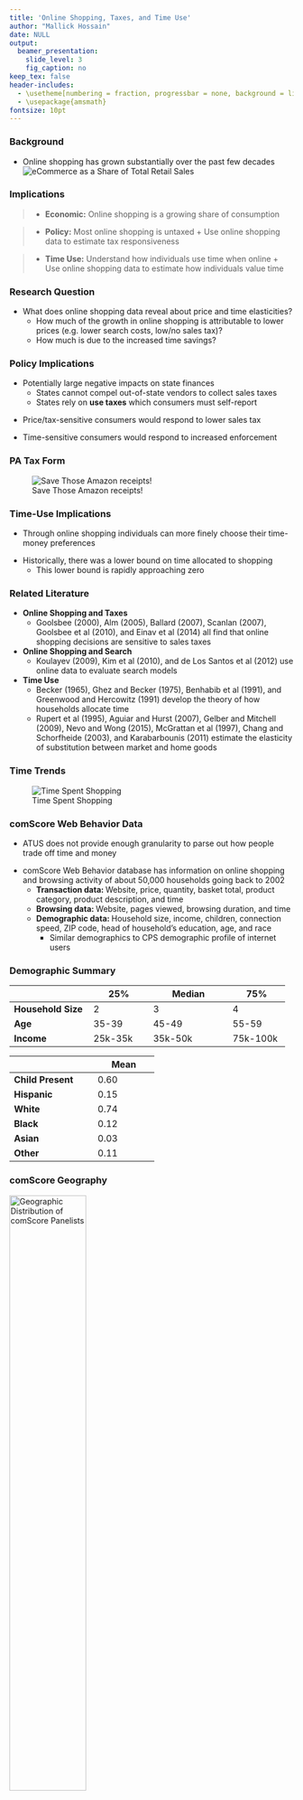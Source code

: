 ```yaml
---
title: 'Online Shopping, Taxes, and Time Use'
author: "Mallick Hossain"
date: NULL
output:
  beamer_presentation:
    slide_level: 3
    fig_caption: no
keep_tex: false
header-includes:
  - \usetheme[numbering = fraction, progressbar = none, background = light, sectionpage = progressbar]{metropolis}
  - \usepackage{amsmath}
fontsize: 10pt
---
```


### Background
* Online shopping has grown substantially over the past few decades 
![eCommerce as a Share of Total Retail Sales](/home/mallick/Dropbox/UPenn/Research/OnlineShopping/paper/charts/eCommerce.png)

### Implications
>* **Economic:** Online shopping is a growing share of consumption

\medskip

>* **Policy:** Most online shopping is untaxed
>       + Use online shopping data to estimate tax responsiveness

\medskip

>* **Time Use:** Understand how individuals use time when online
>       + Use online shopping data to estimate how individuals value time

### Research Question
* What does online shopping data reveal about price and time elasticities? 
    + How much of the growth in online shopping is attributable to lower prices (e.g. lower search costs, low/no sales tax)?
    + How much is due to the increased time savings?

### Policy Implications
* Potentially large negative impacts on state finances
    + States cannot compel out-of-state vendors to collect sales taxes
    + States rely on **use taxes** which consumers must self-report
    
\medskip

* Price/tax-sensitive consumers would respond to lower sales tax 

\medskip

* Time-sensitive consumers would respond to increased enforcement

### PA Tax Form
![Save Those Amazon receipts!](PAtax.png)

### Time-Use Implications
* Through online shopping individuals can more finely choose their time-money preferences

\medskip

* Historically, there was a lower bound on time allocated to shopping
    + This lower bound is rapidly approaching zero
    
\centering
\includegraphics[width = 0.7\textwidth]{dash.png}

### Related Literature
* **Online Shopping and Taxes**
    + Goolsbee (2000), Alm (2005), Ballard (2007), Scanlan (2007), Goolsbee et al (2010), and Einav et al (2014) all find that online shopping decisions are sensitive to sales taxes
* **Online Shopping and Search**
    + Koulayev (2009), Kim et al (2010), and de Los Santos et al (2012) use online data to evaluate search models
* **Time Use**
    + Becker (1965), Ghez and Becker (1975), Benhabib et al (1991), and Greenwood and Hercowitz (1991) develop the theory of how households allocate time
    + Rupert et al (1995), Aguiar and Hurst (2007), Gelber and Mitchell (2009), Nevo and Wong (2015), McGrattan et al (1997), Chang and Schorfheide (2003), and Karabarbounis (2011) estimate the elasticity of substitution between market and home goods

### Time Trends

\centering
![Time Spent Shopping](timeUse.png)

### comScore Web Behavior Data
* ATUS does not provide enough granularity to parse out how people trade off time and money

\medskip

* comScore Web Behavior database has information on online shopping and browsing activity of about 50,000 households going back to 2002
    + **Transaction data: **Website, price, quantity, basket total, product category, product description, and time
    + **Browsing data: **Website, pages viewed, browsing duration, and time
    + **Demographic data: **Household size, income, children, connection speed, ZIP code, head of household's education, age, and race
        * Similar demographics to CPS demographic profile of internet users
        
### Demographic Summary

+--------------------+---------------+--------------------+--------------+
|                    | 25%           | Median             | 75%          |
+====================+===============+====================+==============+
| **Household Size** | 2             | 3                  | 4            |
+--------------------+---------------+--------------------+--------------+
| **Age**            | 35-39         | 45-49              | 55-59        |
+--------------------+---------------+--------------------+--------------+
| **Income**         | 25k-35k       | 35k-50k            | 75k-100k     |
+--------------------+---------------+--------------------+--------------+

+--------------------+---------------+
|                    | Mean          |
+====================+===============+
| **Child Present**  | 0.60          |
+--------------------+---------------+
| **Hispanic**       | 0.15          |
+--------------------+---------------+
| **White**          | 0.74          |
+--------------------+---------------+
| **Black**          | 0.12          |
+--------------------+---------------+
| **Asian**          | 0.03          |
+--------------------+---------------+
| **Other**          | 0.11          |
+--------------------+---------------+

### comScore Geography

![Geographic Distribution of comScore Panelists](comScoreGeography.png){ width=52% }  ![Census Population](censusGeography.png){ width=52% }
        
### Trends in Browsing and Shopping

![Browsing Behavior](perUserBrowsing.png){ width=50% }  ![Transaction Sessions](browsingTransaction.png){ width=50% }
      
### Reduced-Form Analysis of Search and Price
* Focus on 63,447 single-book purchases 
    + Relatively homogeneous good
    
\medskip 

* Explore relationship between search intensity and price paid

\medskip

* Explore relationship between tax rates and search intensity

### Regression Results (Price and Search)
\centering
\scalebox{0.6}{
{\footnotesize
\begin{tabular}{@{\extracolsep{5pt}}lcc} 
\\[-1.8ex]\hline 
\hline \\[-1.8ex] 
 & \multicolumn{2}{c}{\textit{Dependent variable:}} \\ 
\cline{2-3} 
\\[-1.8ex] & \multicolumn{2}{c}{Price Paid} \\ 
\\[-1.8ex] & (1) & (2)\\ 
\hline \\[-1.8ex] 
 Duration & $-$0.007$^{**}$ &  \\ 
  & (0.003) &  \\ 
  Pages Viewed &  & $-$0.019$^{***}$ \\ 
  &  & (0.003) \\ 
  Amazon & $-$1.373$^{***}$ & $-$1.419$^{***}$ \\ 
  & (0.238) & (0.238) \\ 
  BN & 0.042 & 0.039 \\ 
  & (0.309) & (0.309) \\ 
  Book Club & $-$0.092 & $-$0.207 \\ 
  & (0.387) & (0.387) \\ 
  Low Income (<\$35k) & $-$0.333$^{**}$ & $-$0.318$^{*}$ \\ 
  & (0.166) & (0.165) \\ 
  Middle Income (\$35k-\$75k) & $-$0.369$^{**}$ & $-$0.366$^{**}$ \\ 
  & (0.156) & (0.156) \\ 
  Children & $-$0.579$^{***}$ & $-$0.570$^{***}$ \\ 
  & (0.136) & (0.136) \\ 
  Age 25-54 & $-$1.247$^{***}$ & $-$1.255$^{***}$ \\ 
  & (0.329) & (0.329) \\ 
  Age 55+ & $-$3.295$^{***}$ & $-$3.334$^{***}$ \\ 
  & (0.337) & (0.337) \\ 
  Constant & 20.016$^{***}$ & 20.432$^{***}$ \\ 
  & (0.419) & (0.422) \\ 
 \hline \\[-1.8ex] 
Observations & 63,447 & 63,447 \\ 
R$^{2}$ & 0.005 & 0.006 \\ 
Adjusted R$^{2}$ & 0.005 & 0.006 \\ 
Residual Std. Error (df = 63437) & 16.518 & 16.513 \\ 
F Statistic (df = 9; 63437) & 37.772$^{***}$ & 42.182$^{***}$ \\ 
\hline 
\hline \\[-1.8ex] 
\textit{Note:}  & \multicolumn{2}{r}{$^{*}$p$<$0.1; $^{**}$p$<$0.05; $^{***}$p$<$0.01} \\ 
\end{tabular} 
}}

### Regression Results (Tax and Search)

\centering
\scalebox{0.6}{
{\footnotesize
\begin{tabular}{@{\extracolsep{5pt}}lcc} 
\\[-1.8ex]\hline 
\hline \\[-1.8ex] 
 & \multicolumn{2}{c}{\textit{Dependent variable:}} \\ 
\cline{2-3} 
\\[-1.8ex] & Browsing Duration & Pages Viewed \\ 
\\[-1.8ex] & (1) & (2)\\ 
\hline \\[-1.8ex] 
 Average Tax Rate & 0.195$^{***}$ & 0.224$^{***}$ \\ 
  & (0.059) & (0.062) \\ 
  Amazon & $-$1.323$^{***}$ & $-$3.479$^{***}$ \\ 
  & (0.341) & (0.356) \\ 
  BN & $-$2.705$^{***}$ & $-$2.174$^{***}$ \\ 
  & (0.445) & (0.464) \\ 
  Book Club & $-$8.364$^{***}$ & $-$9.243$^{***}$ \\ 
  & (0.551) & (0.575) \\ 
  Low Income (<\$35k) & 3.310$^{***}$ & 2.106$^{***}$ \\ 
  & (0.245) & (0.256) \\ 
  Middle Income (\$35k-\$75k) & 1.770$^{***}$ & 0.826$^{***}$ \\ 
  & (0.226) & (0.236) \\ 
  Children & $-$0.106 & 0.481$^{**}$ \\ 
  & (0.203) & (0.211) \\ 
  Age 25-54 & $-$0.204 & $-$0.742 \\ 
  & (0.495) & (0.516) \\ 
  Age 55+ & $-$0.940$^{*}$ & $-$2.637$^{***}$ \\ 
  & (0.507) & (0.529) \\ 
  Constant & 20.232$^{***}$ & 28.783$^{***}$ \\ 
  & (0.740) & (0.772) \\ 
 \hline \\[-1.8ex] 
Observations & 52,199 & 52,199 \\ 
R$^{2}$ & 0.009 & 0.009 \\ 
Adjusted R$^{2}$ & 0.009 & 0.009 \\ 
Residual Std. Error (df = 52189) & 22.002 & 22.955 \\ 
F Statistic (df = 9; 52189) & 54.687$^{***}$ & 51.816$^{***}$ \\ 
\hline 
\hline \\[-1.8ex] 
\textit{Note:}  & \multicolumn{2}{r}{$^{*}$p$<$0.1; $^{**}$p$<$0.05; $^{***}$p$<$0.01} \\ 
\end{tabular} 
}}

### Canonical Life-Cycle Model
* Maximize lifetime utility with time and budget constraints:

\scalebox{0.9}{\parbox{\linewidth}{
\begin{align*}
V_t(a_t, s_t) = \max_{\{H_{it}\}, \{X_{it}\}, L_t, a_{t + 1}} U(C_{1t}, &\ldots, C_{Nt}) + \beta \int V_{t + 1}(a_{t + 1}, s_{t + 1}) \pi_t(s_{t + 1} | s_t) ds_{t + 1}
\\
\text{s.t.} \quad C_{it} &= f^i(H_{it}, X_{it})
\\
L_t &+ \sum_{i = 1} ^N H_{it} \leq 1
\\
\sum_{i = 1}^N p_{it} X_{it} + a_{t + 1} &\leq w_t L_t + (1 + r) a_t + T_t
\\
a_{t + 1} &\geq \phi
\end{align*}
}}

### Model Improvements
* Incorporate different home production technologies for the same good 
    + Offline shopping has fixed cost, high search cost, but immediate utility
    + Online shopping has no fixed cost, low search cost, but delayed utility

\medskip

* Stylized facts to match
    + Match decline in time allocated to shopping activities
    + Match increase in time allocated to leisure
    + Match increase in share of expenditures done online

### Conclusions and Future Research

* **Takeaways**
    + Estimate consumer sensitivity across time and price dimensions
    + Estimate a model that includes different home production technologies

\medskip

* **Future Research**
    + Combine with Nielsen scanner data 
    + Explore the recent decline in leisure

### Thank You!

\centering
![Thanks!](thanks.jpg)